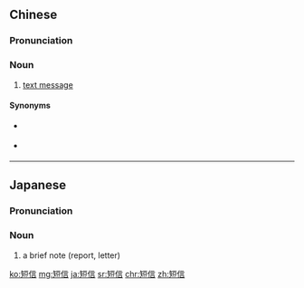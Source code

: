 ==Chinese==
{{zh-forms}}

===Pronunciation===
{{zh-pron
|m=duǎnxìn
|c=dyun2 seon3
|cat=n
}}

===Noun===
{{zh-noun}}

# [[text message]]

====Synonyms====
* {{qualifier|Hong Kong}} {{zh-l|短訊}}
* {{qualifier|Taiwan}} {{zh-l|簡訊}}

{{zh-cat|Telecommunications}}

----

==Japanese==
{{ja-kanjitab|たん|しん|yomi=o}}

===Pronunciation===
{{ja-pron|たんしん|yomi=o}}

===Noun===
{{ja-noun|たんしん}}

# a brief note (report, letter)
#: {{ja-usex|決算'''短信'''|けっさん '''たんしん'''|'''brief report''' on settlement of accounts}}

[[ko:短信]]
[[mg:短信]]
[[ja:短信]]
[[sr:短信]]
[[chr:短信]]
[[zh:短信]]